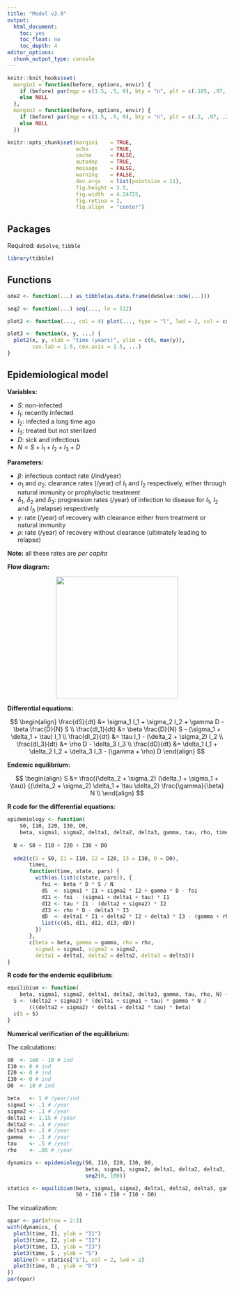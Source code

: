 ```yaml
---
title: "Model v2.0"
output:
  html_document:
    toc: yes
    toc_float: no
    toc_depth: 4
editor_options: 
  chunk_output_type: console
---
```



```r
knitr::knit_hooks$set(
  margin1 = function(before, options, envir) {
    if (before) par(mgp = c(1.5, .5, 0), bty = "n", plt = c(.105, .97, .13, .97))
    else NULL
  },
  margin2 = function(before, options, envir) {
    if (before) par(mgp = c(1.5, .5, 0), bty = "n", plt = c(.2, .97, .2, .85))
    else NULL
  })

knitr::opts_chunk$set(margin1    = TRUE,
                      echo       = TRUE,
                      cache      = FALSE,
                      autodep    = TRUE,
                      message    = FALSE,
                      warning    = FALSE,
                      dev.args   = list(pointsize = 11),
                      fig.height = 3.5,
                      fig.width  = 4.24725,
                      fig.retina = 2,
                      fig.align  = "center")
```


## Packages

Required: `deSolve`, `tibble`

```r
library(tibble)
```


## Functions

```r
ode2 <- function(...) as_tibble(as.data.frame(deSolve::ode(...)))
```

```r
seq2 <- function(...) seq(..., le = 512)
```

```r
plot2 <- function(..., col = 4) plot(..., type = "l", lwd = 2, col = col)
```

```r
plot3 <- function(x, y, ...) {
  plot2(x, y, xlab = "time (years)", ylim = c(0, max(y)),
        cex.lab = 1.5, cex.axis = 1.5, ...)
}
```


## Epidemiological model


**Variables:**

* $S$: non-infected
* $I_1$: recently infected
* $I_2$: infected a long time ago
* $I_3$: treated but not sterilized
* $D$: sick and infectious
* $N = S + I_1 + I_2 + I_3 + D$


**Parameters:**

* $\beta$: infectious contact rate (/ind/year)
* $\sigma_1$ and $\sigma_2$: clearance rates (/year) of $I_1$ and $I_2$
respectively, either through natural immunity or prophylactic treatment
* $\delta_1$, $\delta_2$ and $\delta_3$: progression rates (/year) of infection
to disease for $I_1$, $I_2$ and $I_3$ (relapse) respectively
* $\gamma$: rate (/year) of recovery with clearance either from treatment or
natural immunity
* $\rho$: rate (/year) of recovery without clearance (ultimately leading to
relapse)

**Note:** all these rates are *per capita*


**Flow diagram:**

<div style="text-align:center"><img src ="SI1I2I3D.png" width="280"/></div>


**Differential equations:**

$$
\begin{align} 
  \frac{dS}{dt}   &= \sigma_1 I_1 + \sigma_2 I_2 + \gamma D - \beta \frac{D}{N} S \\
  \frac{dI_1}{dt} &= \beta \frac{D}{N} S - (\sigma_1 + \delta_1 + \tau) I_1       \\
  \frac{dI_2}{dt} &= \tau I_1 - (\delta_2 + \sigma_2) I_2                         \\
  \frac{dI_3}{dt} &= \rho D - \delta_3 I_3                                        \\
  \frac{dD}{dt}   &= \delta_1 I_1 + \delta_2 I_2 + \delta_3 I_3 - (\gamma + \rho) D
\end{align}
$$


**Endemic equilibrium:**

$$
\begin{align}
  S &= \frac{(\delta_2 + \sigma_2) (\delta_1 + \sigma_1 + \tau)}
            {(\delta_2 + \sigma_2) \delta_1 + \tau \delta_2}
       \frac{\gamma}{\beta} N                                    \\
\end{align}
$$


**R code for the differential equations:**

```r
epidemiology <- function(
    S0, I10, I20, I30, D0,
    beta, sigma1, sigma2, delta1, delta2, delta3, gamma, tau, rho, times) {
  
  N <- S0 + I10 + I20 + I30 + D0
  
  ode2(c(S = S0, I1 = I10, I2 = I20, I3 = I30, D = D0),
       times,
       function(time, state, pars) {
         with(as.list(c(state, pars)), {
           foi <- beta * D * S / N
           dS  <- sigma1 * I1 + sigma2 * I2 + gamma * D - foi
           dI1 <- foi - (sigma1 + delta1 + tau) * I1
           dI2 <- tau * I1 - (delta2 + sigma2) * I2
           dI3 <- rho * D - delta3 * I3
           dD  <- delta1 * I1 + delta2 * I2 + delta3 * I3 - (gamma + rho) * D
           list(c(dS, dI1, dI2, dI3, dD))
         })
       },
       c(beta = beta, gamma = gamma, rho = rho,
         sigma1 = sigma1, sigma2 = sigma2,
         delta1 = delta1, delta2 = delta2, delta3 = delta3))
}
```


**R code for the endemic equilibrium:**

```r
equilibium <- function(
    beta, sigma1, sigma2, delta1, delta2, delta3, gamma, tau, rho, N) {
  S <- (delta2 + sigma2) * (delta1 + sigma1 + tau) * gamma * N / 
       (((delta2 + sigma2) * delta1 + delta2 * tau) * beta)
  c(S = S)
}
```


**Numerical verification of the equilibrium:**

The calculations:

```r
S0  <- 1e6 - 10 # ind
I10 <- 0 # ind
I20 <- 0 # ind
I30 <- 0 # ind
D0  <- 10 # ind

beta   <- 1 # /year/ind
sigma1 <- .1 # /year
sigma2 <- .1 # /year
delta1 <- 1.15 # /year
delta2 <- .1 # /year
delta3 <- .1 # /year
gamma  <- .1 # /year
tau    <- .5 # /year
rho    <- .05 # /year

dynamics <- epidemiology(S0, I10, I20, I30, D0,
                         beta, sigma1, sigma2, delta1, delta2, delta3, gamma, tau, rho,
                         seq2(0, 100))

statics <- equilibium(beta, sigma1, sigma2, delta1, delta2, delta3, gamma, tau, rho,
                      S0 + I10 + I10 + I10 + D0)
```

The vizualization:

```r
opar <- par(mfrow = 2:3)
with(dynamics, {
  plot3(time, I1, ylab = "I1")
  plot3(time, I2, ylab = "I2")
  plot3(time, I3, ylab = "I3")
  plot3(time, S , ylab = "S")
  abline(h = statics["S"], col = 2, lwd = 2)
  plot3(time, D , ylab = "D")
})
par(opar)
```
